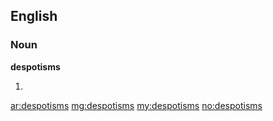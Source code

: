 ==English==
===Noun===
'''despotisms'''
# {{plural of|[[despotism]]}}

[[ar:despotisms]]
[[mg:despotisms]]
[[my:despotisms]]
[[no:despotisms]]